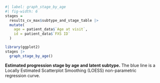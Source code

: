 
::: {#suppfig-stage-by-age}

```r
#| label: graph_stage_by_age
#| fig-width: 6
stages =
  results_cv_max$subtype_and_stage_table |>
  mutate(
    age = patient_data$`Age at visit`,
    id = patient_data$`FXS ID`
  )

library(ggplot2)
stages |>
  graph_stage_by_age()

```

**Estimated progression stage by age and latent subtype.**
The blue line is a Locally Estimated Scatterplot Smoothing (LOESS)
non-parametric regression curve.

:::
